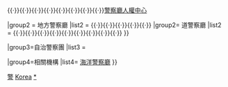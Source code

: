 {{Navbox
|name = 韓國警察
|titlestyle = 
|title  = {{flagicon|ROK}} [[韓國警察]]
|image      = 
|bodystyle  = 
|groupstyle = 
|liststyle  = 
|abovestyle = 
|above =

|group1 = [[韓國警察廳]]
|list1 = [[韓國警察廳長|廳長]]{{·}}{{Link-ko|大韓民國警察廳次長|대한민국의 경찰청 차장|次長}}{{·}}{{Link-ko|警察搜查研修院|경찰수사연수원}}{{·}}{{Link-ko|中央警察學校|중앙경찰학교}}{{·}}{{Link-ko|大韓民國警察大學|경찰대학|警察大學}}{{·}}{{Link-ko|大韓民國警察博物館|경찰박물관 (대한민국)|警察博物館}}{{·}}{{Link-ko|警察醫院|경찰병원}}{{·}}{{Link-ko|戰鬥警察巡警|전투경찰순경}}{{·}}{{Link-ja|獨島警備隊|独島警備隊}}{{·}}[[警察廳南營洞人權中心|警察廳人權中心]]

|group2 = 地方警察廳
|list2 = {{Navbox |child
|group1= 廣域市、特別市警察廳
|list1 = [[首爾地方警察廳|首爾]]{{·}}{{Link-ja|釜山地方警察廳|釜山地方警察庁|釜山}}{{·}}{{Link-ko|大邱地方警察廳|대구광역시지방경찰청|大邱}}{{·}}{{Link-ko|仁川地方警察廳|인천광역시지방경찰청|仁川}}{{·}}{{Link-ko|光州地方警察廳|광주광역시지방경찰청|光州}}{{·}}{{Link-ja|大田地方警察廳|大田地方警察庁|大田}}{{·}}{{Link-ja|蔚山地方警察廳|蔚山地方警察庁|蔚山}}
|group2= 道警察廳
|list2 = {{Link-ko|京畿道南部地方警察廳|경기도남부지방경찰청|京畿南部}}{{·}}{{Link-ko|京畿道北部地方警察廳|경기도북부지방경찰청|京畿道北部}}{{·}}{{Link-ko|江原道地方警察廳|강원도지방경찰청|江原道}}{{·}}{{Link-ko|忠清北道地方警察廳|충청북도지방경찰청|忠清北道}}{{·}}{{Link-ko|忠清南道地方警察廳|충청남도지방경찰청|忠清北道}}{{·}}{{Link-ko|全羅北道地方警察廳|전라북도지방경찰청|全羅北道}}{{·}}{{Link-ko|全羅南道地方警察廳|전라남도지방경찰청|全羅南道}}{{·}}{{Link-ko|慶尚北道地方警察廳|경상북도지방경찰청|慶尚北道}}{{·}}{{Link-ko|慶尚南道地方警察廳|경상남도지방경찰청|慶尚南道}}{{·}}{{Link-ko|濟州特別自治道地方警察廳|제주특별자치도지방경찰청|濟州特別自治道}}
}}

|group3=自治警察團
|list3 = {{Link-ja|濟州特別自治道自治警察團|済州特別自治道自治警察団|濟州自治警察團}}

|group4=相關機構
|list4= [[海洋警察廳]]
}}<noinclude>

[[Category:韩国政治模板|警]]
[[Category:各国警察模板|Korea]]
[[Category:韓國警察|*]]
</noinclude>